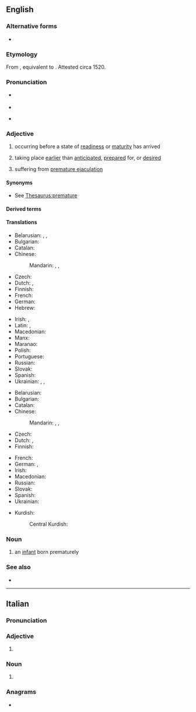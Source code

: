 {{also|prématuré|prémature|prematüre}}
==English==
{{wikipedia}}

===Alternative forms===
* {{alter|en|præmature||archaic}}

===Etymology===
From {{der|en|la|praemātūrus}}, equivalent to {{af|en|pre-|mature}}. Attested circa 1520.

===Pronunciation===
* {{a|UK}} {{IPA|en|/ˌpɹɛ.məˈtjʊə/|/ˈpɹɛ.mə.tjə/}}
* {{audio|en|LL-Q1860 (eng)-Vealhurl-premature.wav |Audio (UK)}}
* {{a|US}} {{IPA|en|/ˌpɹi.məˈtʊɹ/|/ˌpɹi.məˈtʃʊɹ/}}

===Adjective===
{{en-adj}}

# occurring before a state of [[readiness]] or [[maturity]] has arrived
#: {{ux|en|a '''premature''' birth}}
#: {{ux|en|'''premature''' reports of the singer's death}}
# taking place [[earlier]] than [[anticipated]], [[prepared]] for, or [[desired]]
# {{lb|en|informal}} suffering from [[premature ejaculation]]

====Synonyms====
* See [[Thesaurus:premature]]

====Derived terms====
{{der4|en|premature antifascist|premature birth|premature ejaculation|prematurely}}

====Translations====
{{trans-top|occurring before a state of readiness or maturity}}
* Belarusian: {{t|be|перадча́сны}}, {{t|be|заўча́сны}}, {{t|be|дача́сны}}
* Bulgarian: {{t+|bg|преждевре́менен}}
* Catalan: {{t|ca|prematur}}
* Chinese:
*: Mandarin: {{t+|cmn|過早|alt=過早的}}, {{t+|cmn|过早|tr=guòzǎo de|alt=过早的}}, {{t+|cmn|先期|tr=xiānqī de|alt=先期的}}
* Czech: {{t+|cs|předčasný}}
* Dutch: {{t+|nl|prematuur}}, {{t+|nl|voortijdig}}
* Finnish: {{t+|fi|ennenaikainen}}
* French: {{t+|fr|prématuré}}
* German: {{t+|de|frühreif}}
* Hebrew: {{t|he|טרם לבגרות|tr=térem l'bagrút}}
{{trans-mid}}
* Irish: {{t|ga|réamhaibí}} {{qualifier|of birth}}, {{t|ga|anabaí}} {{qualifier|of birth}}
* Latin: {{t|la|praecox}}, {{t|la|praecoquus}}
* Macedonian: {{t|mk|предвремен}}
* Manx: {{t|gv|neuappee}}
* Maranao: {{t|mrw|bakakaw}}
* Polish: {{t+|pl|przedwczesny}}
* Portuguese: {{t+|pt|prematuro}}
* Russian: {{t+|ru|преждевре́менный}}
* Slovak: {{t|sk|predčasný}}
* Spanish: {{t|es|prematuro}}
* Ukrainian: {{t|uk|передча́сний}}, {{t|uk|завча́сний}}, {{t|uk|доча́сний}}
{{trans-bottom}}

{{trans-top|taking place earlier than anticipated}}
* Belarusian: {{t|be|перадча́сны}}
* Bulgarian: {{t+|bg|преждевре́менен}}
* Catalan: {{t|ca|prematur}}
* Chinese:
*: Mandarin: {{t+|cmn|過早|alt=過早的}}, {{t+|cmn|过早|tr=guòzǎo de|alt=过早的}}, {{t+|cmn|先期|tr=xiānqī de|alt=先期的}}
* Czech: {{t+|cs|předčasný}}
* Dutch: {{t+|nl|voorbarig}}, {{t+|nl|prematuur}}
* Finnish: {{t+|fi|ennenaikainen}}
{{trans-mid}}
* French: {{t+|fr|prématuré}}
* German: {{t+|de|vorzeitig}}, {{t+|de|verfrüht}}
* Irish: {{t|ga|roimh am}}
* Macedonian: {{t|mk|предвремен}}
* Russian: {{t+|ru|преждевре́менный}}
* Slovak: {{t|sk|predčasný}}
* Spanish: {{t|es|prematuro}}
* Ukrainian: {{t|uk|передча́сний}}
{{trans-bottom}}

{{checktrans-top}}
* Kurdish:
*: Central Kurdish: {{t+check|ckb|پێشوەخت}}
{{trans-mid}}
{{trans-bottom}}

===Noun===
{{en-noun}}

# an [[infant]] born prematurely

===See also===
* {{l|en|get ahead of oneself}}

----

==Italian==

===Pronunciation===
{{it-pr|prematùre}}

===Adjective===
{{head|it|adjective form}}

# {{adj form of|it|prematuro||f|p}}

===Noun===
{{head|it|noun form|g=f-p}}

# {{plural of|it|prematura}}

===Anagrams===
* {{anagrams|it|a=aeemprrtu|permutare|premurate}}